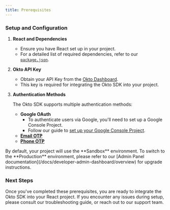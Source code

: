 ```yaml
---
title: Prerequisites
---
```



### Setup and Configuration

1. **React and Dependencies**
   - Ensure you have React set up in your project.
   - For a detailed list of required dependencies, refer to our [`package.json`](https://github.com/okto-hq/okto-sdk-react-template-app/blob/main/package.json).

2. **Okto API Key**
   - Obtain your API Key from the [Okto Dashboard](https://dashboard.okto.tech/).
   - This key is required for integrating the Okto SDK into your project.

3. **Authentication Methods**

   The Okto SDK supports multiple authentication methods:

   - **Google OAuth**
      - To authenticate users via Google, you'll need to set up a Google Console Project.
      - Follow our guide to [set up your Google Console Project](/docs/react-sdk/advanced-sdk-config/authenticate-users/google-oauth/learn).
   - [**Email OTP**](/docs/react-sdk/advanced-sdk-config/authenticate-users/email-otp/learn)
   - [**Phone OTP**](/docs/react-sdk/advanced-sdk-config/authenticate-users/phone-otp/learn)

<Callout title="Environment Configuration">
By default, your project will use the **Sandbox** environment. To switch to the **Production** environment, please refer to our [Admin Panel documentation](/docs/developer-admin-dashboard/overview) for upgrade instructions.
</Callout>

### Next Steps

Once you've completed these prerequisites, you are ready to integrate the Okto SDK into your React project. If you encounter any issues during setup, please consult our troubleshooting guide, or reach out to our support team.